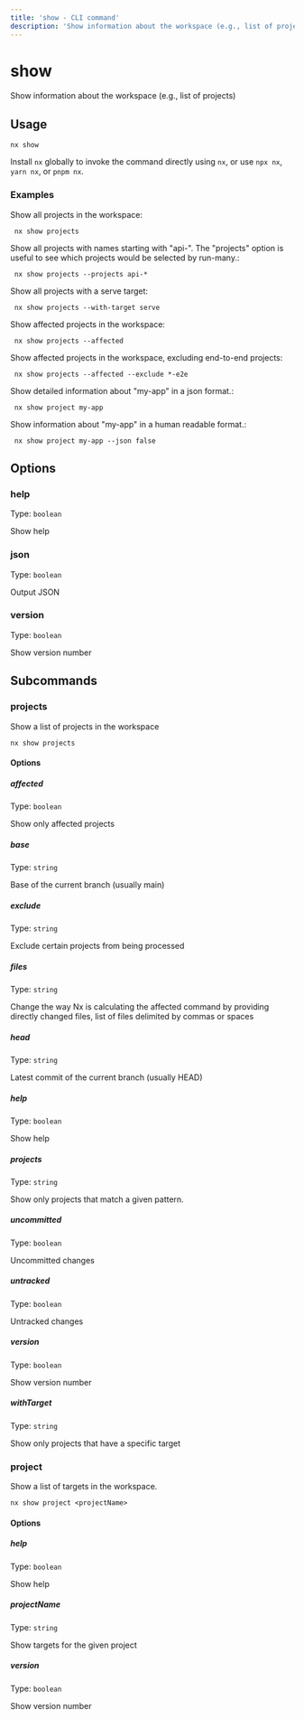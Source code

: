 ```yaml
---
title: 'show - CLI command'
description: 'Show information about the workspace (e.g., list of projects)'
---
```


# show

Show information about the workspace (e.g., list of projects)

## Usage

```shell
nx show
```

Install `nx` globally to invoke the command directly using `nx`, or use `npx nx`, `yarn nx`, or `pnpm nx`.

### Examples

Show all projects in the workspace:

```shell
 nx show projects
```

Show all projects with names starting with "api-". The "projects" option is useful to see which projects would be selected by run-many.:

```shell
 nx show projects --projects api-*
```

Show all projects with a serve target:

```shell
 nx show projects --with-target serve
```

Show affected projects in the workspace:

```shell
 nx show projects --affected
```

Show affected projects in the workspace, excluding end-to-end projects:

```shell
 nx show projects --affected --exclude *-e2e
```

Show detailed information about "my-app" in a json format.:

```shell
 nx show project my-app
```

Show information about "my-app" in a human readable format.:

```shell
 nx show project my-app --json false
```

## Options

### help

Type: `boolean`

Show help

### json

Type: `boolean`

Output JSON

### version

Type: `boolean`

Show version number

## Subcommands

### projects

Show a list of projects in the workspace

```shell
nx show projects
```

#### Options

##### affected

Type: `boolean`

Show only affected projects

##### base

Type: `string`

Base of the current branch (usually main)

##### exclude

Type: `string`

Exclude certain projects from being processed

##### files

Type: `string`

Change the way Nx is calculating the affected command by providing directly changed files, list of files delimited by commas or spaces

##### head

Type: `string`

Latest commit of the current branch (usually HEAD)

##### help

Type: `boolean`

Show help

##### projects

Type: `string`

Show only projects that match a given pattern.

##### uncommitted

Type: `boolean`

Uncommitted changes

##### untracked

Type: `boolean`

Untracked changes

##### version

Type: `boolean`

Show version number

##### withTarget

Type: `string`

Show only projects that have a specific target

### project

Show a list of targets in the workspace.

```shell
nx show project <projectName>
```

#### Options

##### help

Type: `boolean`

Show help

##### projectName

Type: `string`

Show targets for the given project

##### version

Type: `boolean`

Show version number
